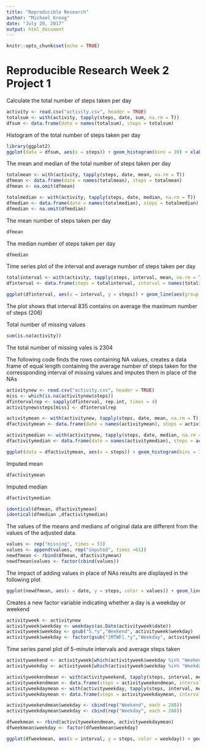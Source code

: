 ---
title: "Reproducible Research"
author: "Michael Kroog"
date: "July 20, 2017"
output: html_document
---

```{r setup, include=FALSE}
knitr::opts_chunk$set(echo = TRUE)
```

Reproducible Research Week 2 Project 1
==========================================================

Calculate the total number of steps taken per day

```{r}
activity <- read.csv("activity.csv", header = TRUE)
totalsum <- with(activity, tapply(steps, date, sum, na.rm = T))
dfsum <- data.frame(date = names(totalsum), steps = totalsum)
```

Histogram of the total number of steps taken per day

```{r}
library(ggplot2)
ggplot(data = dfsum, aes(x = steps)) + geom_histogram(bins = 30) + xlab("Total Steps")
```

The mean and median of the total number of steps taken per day

```{r}
totalmean <- with(activity, tapply(steps, date, mean, na.rm = T))
dfmean <- data.frame(date = names(totalmean), steps = totalmean)
dfmean <- na.omit(dfmean)

totalmedian <- with(activity, tapply(steps, date, median, na.rm = T))
dfmedian <- data.frame(date = names(totalmedian), steps = totalmedian)
dfmedian <- na.omit(dfmedian)
```
The mean number of steps taken per day

```{r}
dfmean
```

The median number of steps taken per day

```{r}
dfmedian
```

Time series plot of the interval and average number of steps taken per day

```{r}
totalinterval <- with(activity, tapply(steps, interval, mean, na.rm = T))
dfinterval <- data.frame(steps = totalinterval, interval = names(totalinterval))

ggplot(dfinterval, aes(x = interval, y = steps)) + geom_line(aes(group = 1), color = "blue") + scale_x_discrete(breaks = seq(60, 2355, 60), limits = 0:2355) + theme(axis.text.x= element_text(size = 10, angle = 90)) + xlab("Interval") + ylab("Average Number of Steps")
```

The plot shows that interval 835 contains on average the maximum number of steps (206)

Total number of missing values

```{r}
sum(is.na(activity))
```
The total number of missing vales is 2304

The following code finds the rows containing NA values, creates a data frame
of equal length containing the average number of steps taken for the corressponding
interval of missing values and imputes them in place of the NAs

```{r}
activitynew <- read.csv("activity.csv", header = TRUE)
miss <- which(is.na(activitynew$steps))
dfintervalrep <- sapply(dfinterval, rep.int, times = 4)
activitynew$steps[miss] <- dfintervalrep

activitymean <- with(activitynew, tapply(steps, date, mean, na.rm = T))
dfactivitymean <- data.frame(date = names(activitymean), steps = activitymean)

activitymedian <- with(activitynew, tapply(steps, date, median, na.rm = T))
dfactivitymedian <- data.frame(date = names(activitymedian), steps = activitymedian)

ggplot(data = dfactivitymean, aes(x = steps)) + geom_histogram(bins = 30) + xlab("Total Steps")
```

Imputed mean

```{r}
dfactivitymean
```

Imputed median

```{r}
dfactivitymedian

identical(dfmean, dfactivitymean)
identical(dfmedian ,dfactivitymedian)
```

The values of the means and medians of original data are different from the values of the adjusted data.

```{r}
values <- rep("missing", times = 53)
values <- append(values, rep("imputed", times =61))
newdfmean <- rbind(dfmean, dfactivitymean)
newdfmean$values <- factor(cbind(values))
```

The impact of adding values in place of NAs results are displayed in the following plot

```{r}
ggplot(newdfmean, aes(x = date, y = steps, color = values)) + geom_line(aes(group = 1)) + facet_grid(values ~ .) + xlab("Date") + ylab("Average Number of Steps") + theme(axis.text.x = element_text(size = 10, angle = 90)) + scale_x_discrete(expand=c(0.001, 0))
```

Creates a new factor variable indicating whether a day is a weekday or weekend
```{r}
activityweek <- activitynew
activityweek$weekday <- weekdays(as.Date(activityweek$date))
activityweek$weekday <- gsub("S.*y","Weekend", activityweek$weekday)
activityweek$weekday <- factor(gsub("[MTWF].*y","Weekday", activityweek$weekday))
```

Time series panel plot of 5-minute intervals and average steps taken

```{r}
activityweekend <- activityweek[which(activityweek$weekday %in% "Weekend"),]
activityweekday <- activityweek[which(activityweek$weekday %in% "Weekday"),]

activityweekendmean <- with(activityweekend, tapply(steps, interval, mean))
activityweekendmean <- data.frame(steps = activityweekendmean, interval = names(activityweekendmean))
activityweekdaymean <- with(activityweekday, tapply(steps, interval, mean))
activityweekdaymean <- data.frame(steps = activityweekdaymean, interval = names(activityweekdaymean))

activityweekendmean$weekday <- cbind(rep("Weekend", each = 288))
activityweekdaymean$weekday <- cbind(rep("Weekday", each = 288))

dfweekmean <- rbind(activityweekendmean, activityweekdaymean)
dfweekmean$weekday <- factor(dfweekmean$weekday)

ggplot(dfweekmean, aes(x = interval, y = steps, color = weekday)) + geom_line(aes(group = 1)) + scale_x_discrete(breaks = seq(0, 2355, 60), limits = 0:2355) + theme(axis.text.x= element_text(size = 10, angle = 90)) + facet_grid(weekday ~ .) + xlab("Interval") + ylab("Average Number of Steps")
```